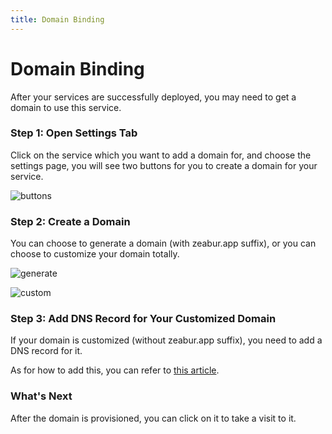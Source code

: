 ```yaml
---
title: Domain Binding
---
```



<Head>
  <meta name="zeabur:image:title" content="Domain Binding" />
  <meta name="zeabur:image:subtitle" content="Choose a domain for your service" />
  <meta name="twitter:image" content="https://opengraph-dev.zeabur.app/api/og?title=Domain Binding&desc=Choose a domain for your service" />
  <meta name="og:image" content="https://opengraph-dev.zeabur.app/api/og?title=Domain Binding&desc=Choose a domain for your service" />
</Head>

# Domain Binding

After your services are successfully deployed, you may need to get a domain to use this service.

### Step 1: Open Settings Tab

Click on the service which you want to add a domain for, and choose the settings page, you will see two buttons for you to create a domain for your service.

![buttons](/deploy/domain/buttons.png)

### Step 2: Create a Domain

You can choose to generate a domain (with zeabur.app suffix), or you can choose to customize your domain totally.

![generate](/deploy/domain/generate.png)

![custom](/deploy/domain/custom.png)

### Step 3: Add DNS Record for Your Customized Domain

If your domain is customized (without zeabur.app suffix), you need to add a DNS record for it.  

As for how to add this, you can refer to [this article](https://www.itprotoday.com/compute-engines/how-do-i-add-record-dns).

### What's Next

After the domain is provisioned, you can click on it to take a visit to it.
